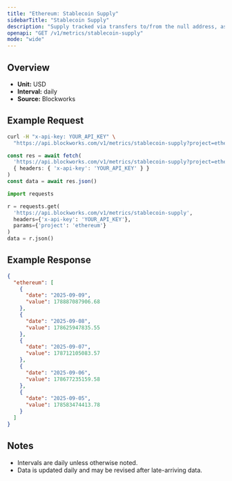 ```yaml
---
title: "Ethereum: Stablecoin Supply"
sidebarTitle: "Stablecoin Supply"
description: "Supply tracked via transfers to/from the null address, as well as distinct issuance and redemption events for supported stablecoins. Circulating supply remove supply held in bridges, token treasuries, and known mint/burn addresses."
openapi: "GET /v1/metrics/stablecoin-supply"
mode: "wide"
---
```


## Overview

- **Unit:** USD
- **Interval:** daily
- **Source:** Blockworks

## Example Request

<CodeGroup>

```bash cURL
curl -H "x-api-key: YOUR_API_KEY" \
  "https://api.blockworks.com/v1/metrics/stablecoin-supply?project=ethereum"
```

```typescript TypeScript
const res = await fetch(
  'https://api.blockworks.com/v1/metrics/stablecoin-supply?project=ethereum',
  { headers: { 'x-api-key': 'YOUR_API_KEY' } }
)
const data = await res.json()
```

```python Python
import requests

r = requests.get(
  'https://api.blockworks.com/v1/metrics/stablecoin-supply',
  headers={'x-api-key': 'YOUR_API_KEY'},
  params={'project': 'ethereum'}
)
data = r.json()
```

</CodeGroup>

## Example Response

```json
{
  "ethereum": [
    {
      "date": "2025-09-09",
      "value": 178887087906.68
    },
    {
      "date": "2025-09-08",
      "value": 178625947835.55
    },
    {
      "date": "2025-09-07",
      "value": 178712105083.57
    },
    {
      "date": "2025-09-06",
      "value": 178677235159.58
    },
    {
      "date": "2025-09-05",
      "value": 178583474413.78
    }
  ]
}
```

## Notes
- Intervals are daily unless otherwise noted.
- Data is updated daily and may be revised after late-arriving data.